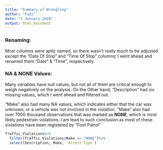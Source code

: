 ```yaml
---
title: "Summary of Wrangling"
author: "Fadi"
date: "3 January 2018"
output: html_document
---
```


### Renaming:
Most columns were aptly named, so there wasn't really much to be adjusted except the "Date Of Stop" and "Time Of Stop" columns; I went ahead and renamed them "Date" & "Time", respectively.

### NA & NONE Values:
Many variables have null values, but not all of them are critical enough to weigh negatively on the analysis. On the Other hand, "Description" had six missing values, which I went ahead and filtered out. 

"Make" also had many NA values, which indicates either that the car was unknown, or a vehicle was not involved in the violation. "Make" also had over 7000 thousand observations that was marked as **NONE**, which is most likely pedestrain violations, I am lead to such conclusion as most of these violations have been registered by "Foot Patrol"
```r
Traffic_Violations%>% 
  filter(Traffic_Violations$Make == "NONE")%>% 
  select(Description, Make, `Arrest Type`)
```

